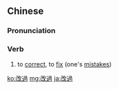 {{also|改过}}
==Chinese==
{{zh-forms|s=改过}}

===Pronunciation===
{{zh-pron
|m=gǎiguò
|c=goi2 gwo3
|h=pfs=kói-ko
|cat=v
}}

===Verb===
{{zh-verb}}

# to [[correct]], to [[fix]] (one's [[mistakes]])

[[ko:改過]]
[[mg:改過]]
[[ja:改過]]